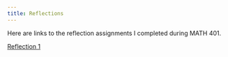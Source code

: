 ```yaml
---
title: Reflections
---
```


Here are links to the reflection assignments I completed during MATH 401.

[Reflection 1](/reflections/reflection_1.qmd)

